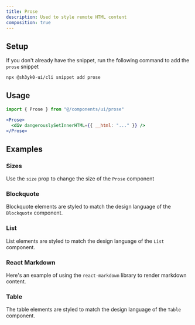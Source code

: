 ```yaml
---
title: Prose
description: Used to style remote HTML content
composition: true
---
```


<ExampleTabs name="prose-basic" />

## Setup

If you don't already have the snippet, run the following command to add the
`prose` snippet

```sh
npx @sh3yk0-ui/cli snippet add prose
```

## Usage

```jsx
import { Prose } from "@/components/ui/prose"
```

```jsx
<Prose>
  <div dangerouslySetInnerHTML={{ __html: "..." }} />
</Prose>
```

## Examples

### Sizes

Use the `size` prop to change the size of the `Prose` component

<ExampleTabs name="prose-with-sizes" />

### Blockquote

Blockquote elements are styled to match the design language of the `Blockquote`
component.

<ExampleTabs name="prose-with-blockquote" />

### List

List elements are styled to match the design language of the `List` component.

<ExampleTabs name="prose-with-list" />

### React Markdown

Here's an example of using the `react-markdown` library to render markdown
content.

<ExampleTabs name="prose-with-react-markdown" />

### Table

The table elements are styled to match the design language of the `Table`
component.

<ExampleTabs name="prose-with-table" />
